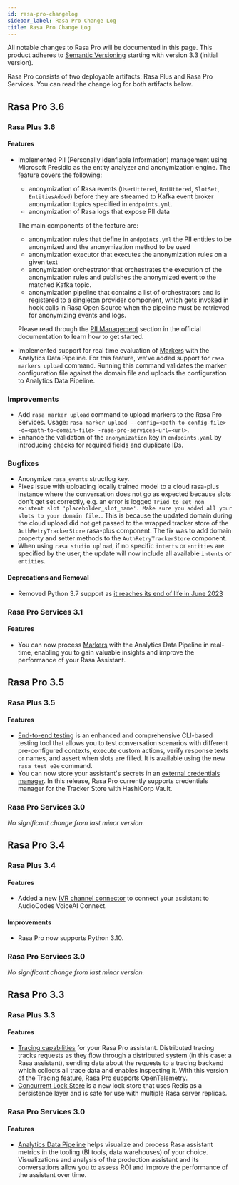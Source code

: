 ```yaml
---
id: rasa-pro-changelog
sidebar_label: Rasa Pro Change Log
title: Rasa Pro Change Log
---
```


All notable changes to Rasa Pro will be documented in this page.
This product adheres to [Semantic Versioning](https://semver.org/) starting with version 3.3 (initial version).

Rasa Pro consists of two deployable artifacts: Rasa Plus and Rasa Pro Services. You can read the change log for both artifacts below.

## Rasa Pro 3.6

### Rasa Plus 3.6

#### Features
- Implemented PII (Personally Idenfiable Information) management using Microsoft Presidio as the entity analyzer and
  anonymization engine.
  The feature covers the following:
  - anonymization of Rasa events (`UserUttered`, `BotUttered`, `SlotSet`, `EntitiesAdded`) before they are streamed to
  Kafka event broker anonymization topics specified in `endpoints.yml`.
  - anonymization of Rasa logs that expose PII data

  The main components of the feature are:
  - anonymization rules that define in `endpoints.yml` the PII entities to be anonymized and the anonymization method to be used
  - anonymization executor that executes the anonymization rules on a given text
  - anonymization orchestrator that orchestrates the execution of the anonymization rules and publishes
  the anonymized event to the matched Kafka topic.
  - anonymization pipeline that contains a list of orchestrators and is registered to a singleton provider component,
  which gets invoked in hook calls in Rasa Open Source when the pipeline must be retrieved for anonymizing events and logs.

  Please read through the [PII Management](./pii-management.mdx) section in the official documentation to learn how to get started.

- Implemented support for real time evaluation of [Markers](./monitoring/analytics/realtime-markers.mdx) with the Analytics
  Data Pipeline. For this feature, we've added support for `rasa markers upload` command. Running this command validates the marker configuration file against the domain file and uploads the configuration to Analytics Data Pipeline.

### Improvements
- Add `rasa marker upload` command to upload markers to the Rasa Pro Services.
  Usage: `rasa marker upload --config=<path-to-config-file> -d=<path-to-domain-file> -rasa-pro-services-url=<url>`.
- Enhance the validation of the `anonymization` key in `endpoints.yaml` by introducing checks for required fields and duplicate IDs.

### Bugfixes
- Anonymize `rasa_events` structlog key.
- Fixes issue with uploading locally trained model to a cloud rasa-plus instance where the conversation does not
  go as expected because slots don't get set correctly, e.g. an error is logged `Tried to set non existent slot 'placeholder_slot_name'. Make sure you added all your slots to your domain file.`.
  This is because the updated domain during the cloud upload did not get passed to the wrapped tracker store of the `AuthRetryTrackerStore` rasa-plus component.
  The fix was to add domain property and setter methods to the `AuthRetryTrackerStore` component.
-  When using `rasa studio upload`, if no specific `intents` or `entities` are specified by the user, the update will now include all available `intents` or `entities`.

#### Deprecations and Removal
- Removed Python 3.7 support as [it reaches its end of life in June 2023](https://devguide.python.org/versions/)

### Rasa Pro Services 3.1

#### Features
- You can now process [Markers](./monitoring/analytics/realtime-markers.mdx) with the Analytics Data Pipeline in real-time, enabling you to gain valuable insights and improve the performance of your Rasa Assistant.

## Rasa Pro 3.5

### Rasa Plus 3.5

#### Features
- [End-to-end testing](./testing-your-assistant.mdx#end-to-end-testing) is an enhanced and comprehensive CLI-based testing tool that allows you to test conversation scenarios with different pre-configured contexts, execute custom actions, verify response texts or names, and assert when slots are filled. It is available using the new `rasa test e2e` command.
- You can now store your assistant's secrets in an [external credentials manager](./secrets-managers.mdx). In this release, Rasa Pro currently supports credentials manager for the Tracker Store with HashiCorp Vault.

### Rasa Pro Services 3.0

*No significant change from last minor version.*

## Rasa Pro 3.4

### Rasa Plus 3.4

#### Features
- Added a new [IVR channel connector](./connectors/audioodes-voiceai-connect.mdx) to connect your assistant to AudioCodes VoiceAI Connect.

#### Improvements
- Rasa Pro now supports Python 3.10.

### Rasa Pro Services 3.0

*No significant change from last minor version.*

## Rasa Pro 3.3

### Rasa Plus 3.3

#### Features
- [Tracing capabilities](./monitoring/tracing.mdx) for your Rasa Pro assistant. Distributed tracing tracks requests as they flow through a distributed system (in this case: a Rasa assistant), sending data about the requests to a tracing backend which collects all trace data and enables inspecting it. With this version of the Tracing feature, Rasa Pro supports OpenTelemetry.
- [Concurrent Lock Store](./lock-stores.mdx#concurrentredislockstore) is a new lock store that uses Redis as a persistence layer and is safe for use with multiple Rasa server replicas.

### Rasa Pro Services 3.0

#### Features
- [Analytics Data Pipeline](./monitoring/analytics/getting-started-with-analytics.mdx) helps visualize and process Rasa assistant metrics in the tooling (BI tools, data warehouses) of your choice. Visualizations and analysis of the production assistant and its conversations allow you to assess ROI and improve the performance of the assistant over time.

